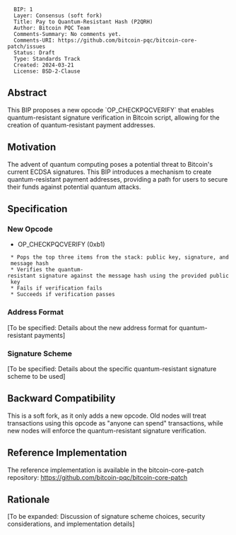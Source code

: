 <pre>
  BIP: 1
  Layer: Consensus (soft fork)
  Title: Pay to Quantum-Resistant Hash (P2QRH)
  Author: Bitcoin PQC Team
  Comments-Summary: No comments yet.
  Comments-URI: https://github.com/bitcoin-pqc/bitcoin-core-patch/issues
  Status: Draft
  Type: Standards Track
  Created: 2024-03-21
  License: BSD-2-Clause
</pre>

==Abstract==

This BIP proposes a new opcode `OP_CHECKPQCVERIFY` that enables quantum-resistant signature verification in Bitcoin script, allowing for the creation of quantum-resistant payment addresses.

==Motivation==

The advent of quantum computing poses a potential threat to Bitcoin's current ECDSA signatures. This BIP introduces a mechanism to create quantum-resistant payment addresses, providing a path for users to secure their funds against potential quantum attacks.

==Specification==

===New Opcode===

* OP_CHECKPQCVERIFY (0xb1)
  * Pops the top three items from the stack: public key, signature, and message hash
  * Verifies the quantum-resistant signature against the message hash using the provided public key
  * Fails if verification fails
  * Succeeds if verification passes

===Address Format===

[To be specified: Details about the new address format for quantum-resistant payments]

===Signature Scheme===

[To be specified: Details about the specific quantum-resistant signature scheme to be used]

==Backward Compatibility==

This is a soft fork, as it only adds a new opcode. Old nodes will treat transactions using this opcode as "anyone can spend" transactions, while new nodes will enforce the quantum-resistant signature verification.

==Reference Implementation==

The reference implementation is available in the bitcoin-core-patch repository:
https://github.com/bitcoin-pqc/bitcoin-core-patch

==Rationale==

[To be expanded: Discussion of signature scheme choices, security considerations, and implementation details] 